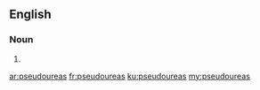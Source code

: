 ==English==

===Noun===
{{head|en}}

# {{plural of|pseudourea}}

[[ar:pseudoureas]]
[[fr:pseudoureas]]
[[ku:pseudoureas]]
[[my:pseudoureas]]